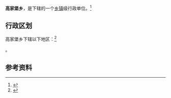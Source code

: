 {{中国乡级行政区|14/06/23/202/000}}

'''高家堡乡'''，是{{PRC admin/fullname|14/06/23/202/000|3}}下辖的一个[[乡镇|乡镇]]级行政单位。<ref>{{PRC admin/ref sgc|{{PRC admin/parent|14/06/23/202/000}}}}</ref>

== 行政区划 ==

高家堡乡下辖以下地区：<ref>{{PRC admin/ref sgc|14/06/23/202/000}}</ref>

{{PRC admin/children|14/06/23/202/000}}。

== 参考资料 ==

{{reflist}}

{{行政区划小作品}}
{{PRC admin/navcat|14/06/23/202/000}}